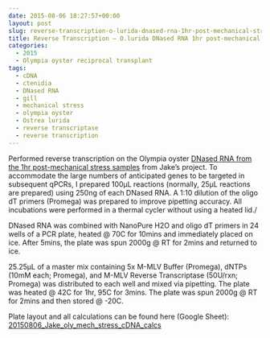 ```yaml
---
date: 2015-08-06 18:27:57+00:00
layout: post
slug: reverse-transcription-o-lurida-dnased-rna-1hr-post-mechanical-stress
title: Reverse Transcription – O.lurida DNased RNA 1hr post-mechanical stress
categories:
  - 2015
  - Olympia oyster reciprocal transplant
tags:
  - cDNA
  - ctenidia
  - DNased RNA
  - gill
  - mechanical stress
  - olympia oyster
  - Ostrea lurida
  - reverse transcriptase
  - reverse transcription
---
```


Performed reverse transcription on the Olympia oyster [DNased RNA from the 1hr post-mechanical stress samples](https://robertslab.github.io/sams-notebook/posts/2015/2015-07-27-dnase-treatment-o-lurida-ctenidia-1hr-post-mechanical-stress-rna/) from Jake’s project. To accommodate the large numbers of anticipated genes to be targeted in subsequent qPCRs, I prepared 100μL reactions (normally, 25μL reactions are prepared) using 250ng of each DNased RNA. A 1:10 dilution of the oligo dT primers (Promega) was prepared to improve pipetting accuracy. All incubations were performed in a thermal cycler without using a heated lid./

DNased RNA was combined with NanoPure H2O and oligo dT primers in 24 wells of a PCR plate, heated @ 70C for 10mins and immediately placed on ice. After 5mins, the plate was spun 2000g @ RT for 2mins and returned to ice.

25.25μL of a master mix containing 5x M-MLV Buffer (Promega), dNTPs (10mM each; Promega), and M-MLV Reverse Transcriptase (50U/rxn; Promega) was distributed to each well and mixed via pipetting. The plate was heated @ 42C for 1hr, 95C for 3mins. The plate was spun 2000g @ RT for 2mins and then stored @ -20C.

Plate layout and all calculations can be found here (Google Sheet): [20150806_Jake_oly_mech_stress_cDNA_calcs](https://docs.google.com/spreadsheets/d/1bjKUhOonXp4ZEq5NSiWWQJg2hzOEE1MQ3z5_hIHAn6A/edit?usp=sharing)
